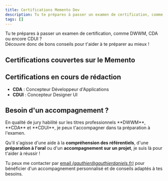 ```yaml
---
title: Certifications Memento Dev
description: Tu te prépares à passer un examen de certification, comme DWWM, CDA ou encore CDUI ? Découvre donc de bons conseils pour t'aider à te préparer au mieux !
tags: []
---
```



Tu te prépares à passer un examen de certification, comme DWWM, CDA ou encore CDUI ?  
Découvre donc de bons conseils pour t'aider à te préparer au mieux !

## Certifications couvertes sur le Memento

<QuickLinks>
  <QuickLinks.QuickLink
    title="DWWM"
    description="Titre professionnel Développeur Web et Web Mobile"
    href="./dwwm"
    icon="presets"
  />
</QuickLinks>

## Certifications en cours de rédaction

- **CDA** : Concepteur Développeur d'Applications
- **CDUI** : Concepteur Designer UI

## Besoin d'un accompagnement ?

<Callout type="note" title="Accompagnement">
  En qualité de jury habilité sur les titres professionnels **DWWM**, **CDA** et **CDUI**, je peux t'accompagner dans ta préparation à l'examen.

  Qu'il s'agisse d'une aide à la **compréhension des référentiels**, d'une **préparation à l'oral** ou d'un **accompagnement sur un projet**, je suis là pour t'aider à réussir !

  Tu peux me contacter par [email _(gauthier@gauthierdaniels.fr)_](mailto:gauthier@gauthierdaniels?subject=Demande%20d'accompagnement%20pour%20le%20titre%20professionnel%20X) pour bénéficier d'un accompagnement personnalisé et de conseils adaptés à tes besoins.
</Callout>
